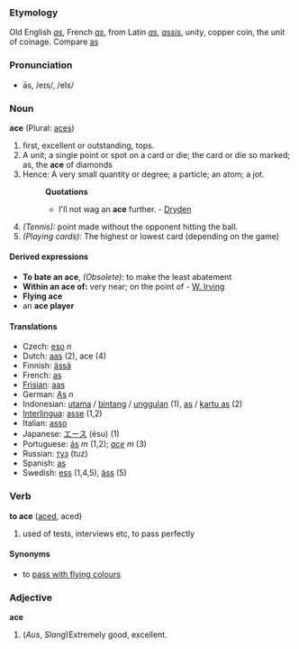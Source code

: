 ===Etymology===
Old English ''[[as]]'', French ''[[as]]'', from Latin ''[[as]]'', ''[[assis]]'', unity, copper coin, the unit of coinage. Compare [[as]]
===Pronunciation===
*ās, /eɪs/, /eIs/

===Noun===
'''ace''' (Plural: [[aces]])

#first, excellent or outstanding, tops.
#A unit; a single point or spot on a card or die; the card or die so marked; as, the '''ace''' of diamonds
#Hence: A very small quantity or degree; a particle; an atom; a jot.
#:'''Quotations'''
#:*I'll not wag an '''ace''' further. - [[Dryden]]
#''(Tennis):'' point made without the opponent hitting the ball.
#''(Playing cards):'' The highest or lowest card (depending on the game)

====Derived expressions====
*'''To bate an ace''', ''(Obsolete):'' to make the least abatement
*'''Within an ace of:''' very near; on the point of - [[W. Irving]]
*'''Flying ace'''
*an '''ace player'''

====Translations====
*Czech: [[eso]] ''n''
*Dutch: [[aas]] (2), ace (4)
*Finnish: [[ässä]]
*French: [[as]]
*[[Frisian]]: [[aas]]
*German: [[As]] ''n''
*Indonesian: [[utama]] / [[bintang]] / [[unggul]]an (1), [[as]] / [[kartu as]] (2)
*[[Interlingua]]: [[asse]] (1,2)
*Italian: [[asso]]
*Japanese: [[エース]] (ēsu) (1)
*Portuguese: [[ás]] ''m'' (1,2); ''[[ace]]'' ''m'' (3)
*Russian: [[туз]] (tuz)
*Spanish: [[as]]
*Swedish: [[ess]] (1,4,5), [[äss]] (5)

===Verb===
'''to ace''' ([[aced]], aced)

#used of tests, interviews etc, to pass perfectly

====Synonyms====
*to [[pass with flying colours]]

===Adjective===
'''ace'''<!-- unsure of comparative and superlative forms [[User:Hippietrail|Hippietrail]] 05:51, 9 Mar 2004 (UTC) -->

#(''Aus'', ''Slang'')Extremely good, excellent.
